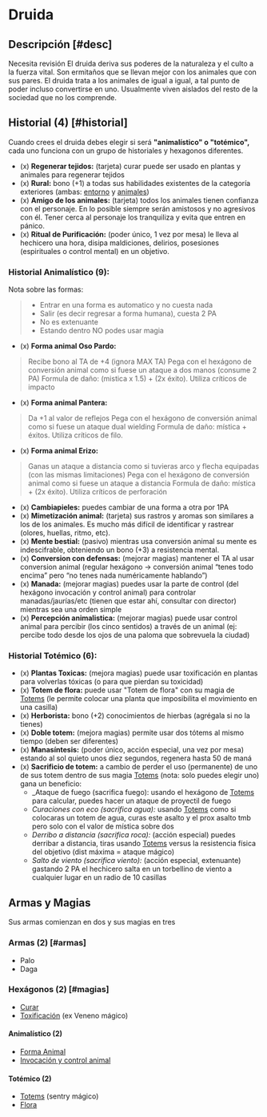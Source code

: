 
# Druida

<Bleed>
  <Screenshot src={druidPic} alt="placeholder" full />
</Bleed>

## Descripción [#desc]

<Callout type="warning" emoji="🔎">
  Necesita revisión
</Callout>
El druida deriva sus poderes de la naturaleza y el culto a la fuerza vital. Son ermitaños
que se llevan mejor con los animales que con sus pares. El druida trata a los animales
de igual a igual, a tal punto de poder incluso convertirse en uno. Usualmente 
viven aislados del resto de la sociedad que no los comprende.

## Historial (4) [#historial]
Cuando crees el druida debes elegir si será **"animalístico" o "totémico",** cada uno funciona con un grupo de historiales y hexagonos diferentes.

- (x) **Regenerar tejidos:** (tarjeta) curar puede ser usado en plantas y animales para regenerar tejidos
- (x) **Rural:** bono (+1) a todas sus habilidades existentes de la categoría exteriores (ambas: [entorno](/docs/list-skills/individual#cat-ext-entorno) y [animales](/docs/list-skills/individual#cat-ext-animales))
- (x) **Amigo de los animales:** (tarjeta) todos los animales tienen confianza con el personaje. En lo posible siempre serán amistosos y no agresivos con él. Tener cerca al personaje los tranquiliza y evita que entren en pánico.
- (x) **Ritual de Purificación:** (poder único, 1 vez por mesa) le lleva al hechicero una hora, disipa maldiciones, delirios, posesiones (espirituales o control mental) en un objetivo.

### Historial Animalístico (9):
Nota sobre las formas: 
> - Entrar en una forma es automatico y no cuesta nada
> - Salir (es decir regresar a forma humana), cuesta 2 PA
> - No es extenuante
> - Estando dentro NO podes usar magia

- (x) **Forma animal Oso Pardo:**
>  Recibe bono al TA de +4 (ignora MAX TA)
>  Pega con el hexágono de conversión animal como si fuese un ataque a dos manos (consume  2 PA)
>  Formula de daño: (mistica x 1.5) + (2x éxito). Utiliza críticos de impacto
- (x) **Forma animal Pantera:** 
>  Da +1 al valor de reflejos
>  Pega con el hexágono de conversión animal como si fuese un ataque dual wielding
>  Formula de daño: mística + éxitos. Utiliza críticos de filo.
- (x) **Forma animal Erizo:** 
>  Ganas un ataque a distancia como si tuvieras arco y flecha equipadas (con las mismas limitaciones)
>  Pega con el hexágono de conversión animal como si fuese un ataque a distancia
>  Formula de daño: mística + (2x éxito). Utiliza críticos de perforación
- (x) **Cambiapieles:** puedes cambiar de una forma a otra por 1PA
- (x) **Mimetización animal:** (tarjeta) sus rastros y aromas son similares a los de los animales. Es mucho más difícil de identificar y rastrear (olores, huellas, ritmo, etc).
- (x) **Mente bestial:** (pasivo) mientras usa conversión animal su mente es indescifrable, obteniendo un bono (+3) a resistencia mental.
- (x) **Conversion con defensas:** (mejorar magias) mantener el TA al usar conversion animal (regular hexágono -> conversión animal “tenes todo encima” pero “no tenes nada numéricamente hablando”)
- (x) **Manada:** (mejorar magias) puedes usar la parte de control (del hexágono invocación y control animal) para controlar manadas/jaurías/etc (tienen que estar ahí, consultar con director) mientras sea una orden simple
- (x) **Percepción animalistica:** (mejorar magias) puede usar control animal para percibir (los cinco sentidos) a través de un animal (ej: percibe todo desde los ojos de una paloma que sobrevuela la ciudad)

### Historial Totémico (6):
- (x) **Plantas Toxicas:** (mejora magias) puede usar toxificación en plantas para volverlas tóxicas (o para que pierdan su toxicidad)
- (x) **Totem de flora:** puede usar "Totem de flora" con su magia de [Totems](/docs/list-hexagons/e24) (le permite colocar una planta que imposibilita el movimiento en una casilla)
- (x) **Herborista:** bono (+2) conocimientos de hierbas (agrégala si no la tienes)
- (x) **Doble totem:** (mejora magias) permite usar dos tótems al mismo tiempo (deben ser diferentes) 
- (x) **Manasíntesis:** (poder único, acción especial, una vez por mesa) estando al sol quieto unos diez segundos, regenera hasta 50 de maná
- (x) **Sacrificio de totem:** a cambio de perder el uso (permanente) de uno de sus totem dentro de sus magia [Totems](/docs/list-hexagons/e24) (nota: solo puedes elegir uno) gana un beneficio:
    - _Ataque de fuego (sacrifica fuego): usando el hexágono de [Totems](/docs/list-hexagons/e24) para calcular, puedes hacer un ataque de proyectil de fuego
    - _Curaciones con eco (sacrifica agua):_ usando [Totems](/docs/list-hexagons/e24) como si colocaras un totem de agua, curas este asalto y el prox asalto tmb pero solo con el valor de mística sobre dos
    - _Derribo a distancia (sacrifica roca):_ (acción especial) puedes derribar a distancia, tiras usando [Totems](/docs/list-hexagons/e24) versus la resistencia física del objetivo (dist máxima = ataque mágico)
    - _Salto de viento (sacrifica viento):_ (acción especial, extenuante) gastando 2 PA el hechicero salta en un torbellino de viento a cualquier lugar en un radio de 10 casillas

## Armas y Magias
Sus armas comienzan en dos y sus magias en tres

### Armas (2) [#armas]

- Palo
- Daga

### Hexágonos (2) [#magias]

- [Curar](/docs/list-hexagons/e18)
- [Toxificación](/docs/list-hexagons/e15) (ex Veneno mágico)

#### Animalístico (2)

- [Forma Animal](/docs/list-hexagons/e26)
- [Invocación y control animal](/docs/list-hexagons/e05)

#### Totémico (2)

- [Totems](/docs/list-hexagons/e24) (sentry mágico)
- [Flora](/docs/list-hexagons/e03)

